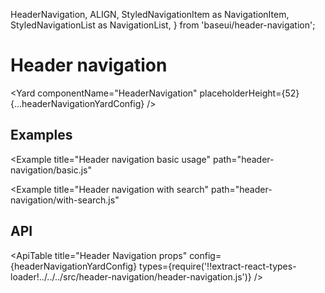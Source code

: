 <!--
Copyright (c) 2018-2020 Uber Technologies, Inc.

This source code is licensed under the MIT license found in the
LICENSE file in the root directory of this source tree.
-->



  HeaderNavigation,
  ALIGN,
  StyledNavigationItem as NavigationItem,
  StyledNavigationList as NavigationList,
} from 'baseui/header-navigation';



# Header navigation

<Yard
  componentName="HeaderNavigation"
  placeholderHeight={52}
  {...headerNavigationYardConfig}
/>

## Examples

<Example
  title="Header navigation basic usage"
  path="header-navigation/basic.js"
>
  <BasicHeader />
</Example>

<Example
  title="Header navigation with search"
  path="header-navigation/with-search.js"
>
  <WithSearch />
</Example>

## API

<ApiTable
  title="Header Navigation props"
  config={headerNavigationYardConfig}
  types={require('!!extract-react-types-loader!../../../src/header-navigation/header-navigation.js')}
/>

<Exports
  component={HeaderNavigationExports}
  title="Header Navigation exports"
  path="baseui/header-navigation"
/>
